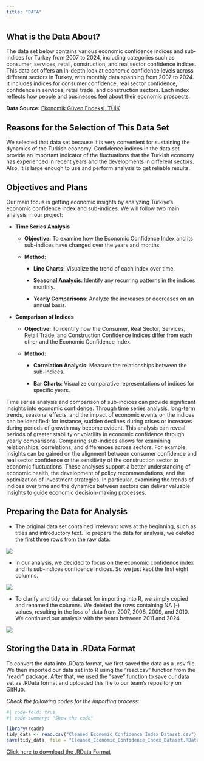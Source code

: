 ```yaml
---
title: "DATA"
---
```


## What is the Data About?

The data set below contains various economic confidence indices and sub-indices for Turkey from 2007 to 2024, including categories such as consumer, services, retail, construction, and real sector confidence indices. This data set offers an in-depth look at economic confidence levels across different sectors in Turkey, with monthly data spanning from 2007 to 2024. It includes indices for consumer confidence, real sector confidence, confidence in services, retail trade, and construction sectors. Each index reflects how people and businesses feel about their economic prospects.

**Data Source:** [Ekonomik Güven Endeksi, TÜİK](https://data.tuik.gov.tr/Bulten/Index?p=Ekonomik-Guven-Endeksi-Ekim-2024-53597)

## Reasons for the Selection of This Data Set

We selected that data set because it is very convenient for sustaining the dynamics of the Turkish economy. Confidence indices in the data set provide an important indicator of the fluctuations that the Turkish economy has experienced in recent years and the developments in different sectors. Also, it is large enough to use and perform analysis to get reliable results.

## Objectives and Plans

Our main focus is getting economic insights by analyzing Türkiye's economic confidence index and sub-indices. We will follow two main analysis in our project:

-   **Time Series Analysis**

    -   **Objective:** To examine how the Economic Confidence Index and its sub-indices have changed over the years and months.

    -   **Method:**

        -   **Line Charts:** Visualize the trend of each index over time.

        -   **Seasonal Analysis**: Identify any recurring patterns in the indices monthly.

        -   **Yearly Comparisons**: Analyze the increases or decreases on an annual basis.

-   **Comparison of Indices**

    -   **Objective:** To identify how the Consumer, Real Sector, Services, Retail Trade, and Construction Confidence Indices differ from each other and the Economic Confidence Index.

    -   **Method:**

        -   **Correlation Analysis**: Measure the relationships between the sub-indices.

        -   **Bar Charts**: Visualize comparative representations of indices for specific years.

Time series analysis and comparison of sub-indices can provide significant insights into economic confidence. Through time series analysis, long-term trends, seasonal effects, and the impact of economic events on the indices can be identified; for instance, sudden declines during crises or increases during periods of growth may become evident. This analysis can reveal periods of greater stability or volatility in economic confidence through yearly comparisons. Comparing sub-indices allows for examining relationships, correlations, and differences across sectors. For example, insights can be gained on the alignment between consumer confidence and real sector confidence or the sensitivity of the construction sector to economic fluctuations. These analyses support a better understanding of economic health, the development of policy recommendations, and the optimization of investment strategies. In particular, examining the trends of indices over time and the dynamics between sectors can deliver valuable insights to guide economic decision-making processes.

## Preparing the Data for Analysis

-   The original data set contained irrelevant rows at the beginning, such as titles and introductory text. To prepare the data for analysis, we deleted the first three rows from the raw data.

![](images/clipboard-1681807496.png)

-   In our analysis, we decided to focus on the economic confidence index and its sub-indices confidence indices. So we just kept the first eight columns.

![](images/clipboard-549082684.png)

-   To clarify and tidy our data set for importing into R, we simply copied and renamed the columns. We deleted the rows containing NA (-) values, resulting in the loss of data from 2007, 2008, 2009, and 2010. We continued our analysis with the years between 2011 and 2024.

![](images/clipboard-965247238.png)

## Storing the Data in .RData Format

To convert the data into .RData format, we first saved the data as a .csv file. We then imported our data set into R using the "read.csv" function from the "readr" package. After that, we used the "save" function to save our data set as .RData format and uploaded this file to our team's repository on GitHub.

*Check the following codes for the importing process:*

```r
#| code-fold: true
#| code-summary: "Show the code"

library(readr)
tidy_data <- read.csv("Cleaned_Economic_Confidence_Index_Dataset.csv")
save(tidy_data, file = "Cleaned_Economic_Confidence_Index_Dataset.RData")

```

[Click here to download the .RData Format](https://github.com/emu-hacettepe-analytics/emu430-fall2024-team-fifth_grades_of_ie/raw/refs/heads/master/Cleaned_Economic_Confidence_Index_Dataset.RData){.download-button}
